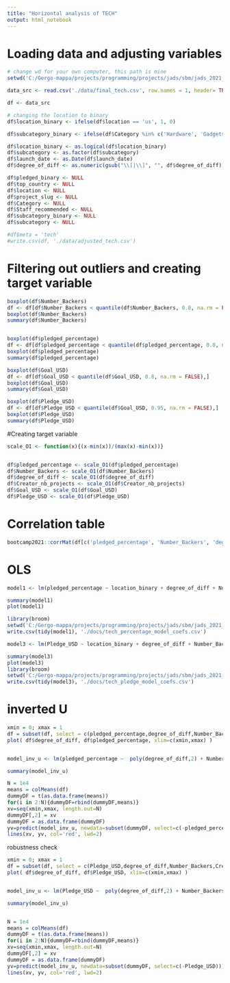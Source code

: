 ```yaml
---
title: "Horizontal analysis of TECH"
output: html_notebook
---
```

# Loading data and adjusting variables


```r
# change wd for your own computer, this path is mine
setwd('C:/Gergo-mappa/projects/programming/projects/jads/sbm/jads_2021_g9_sbm')

data_src <- read.csv('./data/final_tech.csv', row.names = 1, header= TRUE)

df <- data_src

# changing the location to binary
df$location_binary <- ifelse(df$location == 'us', 1, 0)

df$subcategory_binary <- ifelse(df$Category %in% c('Hardware', 'Gadgets', 'Wearables'), 1, 0)

df$location_binary <- as.logical(df$location_binary)
df$subcategory <- as.factor(df$subcategory)
df$launch_date <- as.Date(df$launch_date)
df$degree_of_diff <- as.numeric(gsub("\\[|\\]", "", df$degree_of_diff))

df$pledged_binary <- NULL
df$top_country <- NULL
df$location <- NULL
df$project_slug <- NULL
df$Category <- NULL
df$Staff_recommended <- NULL
df$subcategory_binary <- NULL
df$subcategory <- NULL

#df$meta = 'tech'
#write.csv(df, './data/adjusted_tech.csv')

```

# Filtering out outliers and creating target variable
```r
boxplot(df$Number_Backers)
df <- df[df$Number_Backers < quantile(df$Number_Backers, 0.8, na.rm = FALSE),]
boxplot(df$Number_Backers)
summary(df$Number_Backers)


boxplot(df$pledged_percentage)
df <- df[df$pledged_percentage < quantile(df$pledged_percentage, 0.8, na.rm = FALSE),]
boxplot(df$pledged_percentage)
summary(df$pledged_percentage)

boxplot(df$Goal_USD)
df <- df[df$Goal_USD < quantile(df$Goal_USD, 0.8, na.rm = FALSE),]
boxplot(df$Goal_USD)
summary(df$Goal_USD)

boxplot(df$Pledge_USD)
df <- df[df$Pledge_USD < quantile(df$Goal_USD, 0.95, na.rm = FALSE),]
boxplot(df$Pledge_USD)
summary(df$Pledge_USD)

```


#Creating target variable
```r
scale_O1 <- function(x){(x-min(x))/(max(x)-min(x))}


df$pledged_percentage <- scale_O1(df$pledged_percentage)
df$Number_Backers <- scale_O1(df$Number_Backers)
df$degree_of_diff <- scale_O1(df$degree_of_diff)
df$Creator_nb_projects <- scale_O1(df$Creator_nb_projects)
df$Goal_USD <- scale_O1(df$Goal_USD)
df$Pledge_USD <- scale_O1(df$Pledge_USD)

```

# Correlation table
```r
bootcamp2021::corrMat(df[c('pledged_percentage', 'Number_Backers', 'degree_of_diff', 'Creator_nb_projects', 'Goal_USD', 'Pledge_USD')])
```



# OLS
```r
model1 <- lm(pledged_percentage ~ location_binary + degree_of_diff + Number_Backers + Creator_nb_projects, data = df)

summary(model1)
plot(model1)

library(broom)
setwd('C:/Gergo-mappa/projects/programming/projects/jads/sbm/jads_2021_g9_sbm')
write.csv(tidy(model1), './docs/tech_percentage_model_coefs.csv')
```
```r

model3 <- lm(Pledge_USD ~ location_binary + degree_of_diff + Number_Backers + Creator_nb_projects + Goal_USD, data = df)

summary(model3)
plot(model3)
library(broom)
setwd('C:/Gergo-mappa/projects/programming/projects/jads/sbm/jads_2021_g9_sbm')
write.csv(tidy(model3), './docs/tech_pledge_model_coefs.csv')
```

# inverted U
```r
xmin = 0; xmax = 1
df = subset(df, select = c(pledged_percentage,degree_of_diff,Number_Backers,Creator_nb_projects ))
plot( df$degree_of_diff, df$pledged_percentage, xlim=c(xmin,xmax) )


model_inv_u <- lm(pledged_percentage ~  poly(degree_of_diff,2) + Number_Backers + Creator_nb_projects, data = df)

summary(model_inv_u)

N = 1e4
means = colMeans(df)
dummyDF = t(as.data.frame(means))
for(i in 2:N){dummyDF=rbind(dummyDF,means)} 
xv=seq(xmin,xmax, length.out=N)
dummyDF[,2] = xv
dummyDF = as.data.frame(dummyDF)
yv=predict(model_inv_u, newdata=subset(dummyDF, select=c(-pledged_percentage)))
lines(xv, yv, col='red', lwd=2)

```
robustness check
```r
xmin = 0; xmax = 1
df = subset(df, select = c(Pledge_USD,degree_of_diff,Number_Backers,Creator_nb_projects, Goal_USD ))
plot( df$degree_of_diff, df$Pledge_USD, xlim=c(xmin,xmax) )


model_inv_u <- lm(Pledge_USD ~  poly(degree_of_diff,2) + Number_Backers + Creator_nb_projects + Goal_USD, data = df)

summary(model_inv_u)


N = 1e4
means = colMeans(df)
dummyDF = t(as.data.frame(means))
for(i in 2:N){dummyDF=rbind(dummyDF,means)} 
xv=seq(xmin,xmax, length.out=N)
dummyDF[,2] = xv
dummyDF = as.data.frame(dummyDF)
yv=predict(model_inv_u, newdata=subset(dummyDF, select=c(-Pledge_USD)))
lines(xv, yv, col='red', lwd=2)

```

